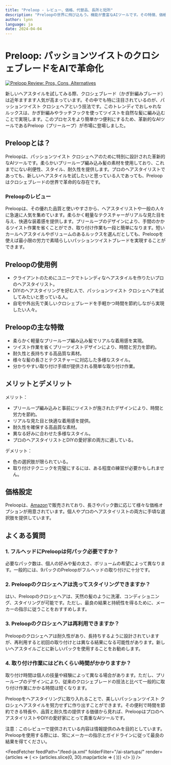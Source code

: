 ```yaml
---
title: "Preloop - レビュー、価格、代替品、長所と短所"
description: "Preloopの世界に飛び込もう。機能が豊富なAIツールです。その特徴、価格、そしてどのようにインパクトを与えているかを学びましょう。見逃さないでください！"
author: lynn
language: ja
date: 2024-04-04
---
```

        
# Preloop: パッションツイストのクロシェブレードをAIで革命化


<BlogHeader />


[![Preloop Review: Pros, Cons, Alternatives](/ai-startups/preloop.png)](https://www.amazon.com/pre-looped-crochet-hair/s?k=pre+looped+crochet+hair)



新しいヘアスタイルを試してみる際、クロシェブレード（かぎ針編みブレード）は近年ますます人気が高まっています。その中でも特に注目されているのが、パッションツイスト クロシェヘアという技法です。このトレンディでおしゃれなルックスは、かぎ針編みやラッチフックを使ってツイストを自然な髪に編み込むことで実現します。このプロセスをより簡単かつ便利にするため、革新的なAIツールであるPreloop（プリーループ）が市場に登場しました。

## Preloopとは？

Preloopは、パッションツイスト クロシェヘアのために特別に設計された革新的なAIツールです。柔らかいプリーループ編み込み髪の素材を使用しており、これまでにない利便性、スタイル、耐久性を提供します。プロのヘアスタイリストであっても、新しいヘアスタイルを試したいと思っている人であっても、Preloopはクロシェブレードの世界で革命的な存在です。

### Preloopのレビュー

Preloopは、その優れた品質と使いやすさから、ヘアスタイリストや一般の人々に急速に人気を集めています。柔らかく軽量なテクスチャーがリアルな見た目を与え、快適な装着感を提供します。プリーループのデザインにより、手間のかかるツイスト作業を省くことができ、取り付け作業も一段と簡単になります。短いカールヘアスタイルやボリュームのあるルックスを選んだとしても、Preloopを使えば最小限の労力で素晴らしいパッションツイストブレードを実現することができます。

## Preloopの使用例

- クライアントのためにユニークでトレンディなヘアスタイルを作りたいプロのヘアスタイリスト。
- DIYのヘアスタイリングを好む人で、パッションツイスト クロシェヘアを試してみたいと思っている人。
- 自宅や外出先で美しいクロシェブレードを手軽かつ時間を節約しながら実現したい人々。

## Preloopの主な特徴

- 柔らかく軽量なプリーループ編み込み髪でリアルな着用感を実現。
- ツイスト作業を省くプリーツイストデザインにより、時間と労力を節約。
- 耐久性と長持ちする高品質な素材。
- 様々な髪の長さとテクスチャーに対応した多様なスタイル。
- 分かりやすい取り付け手順が提供される簡単な取り付け作業。

## メリットとデメリット

メリット：
- プリーループ編み込みと事前にツイストが施されたデザインにより、時間と労力を節約。
- リアルな見た目と快適な着用感を提供。
- 耐久性を確保する高品質な素材。
- 異なる好みに合わせた多様なスタイル。
- プロのヘアスタイリストとDIYの愛好家の両方に適している。

デメリット：
- 色の選択肢が限られている。
- 取り付けテクニックを完璧にするには、ある程度の練習が必要かもしれません。

## 価格設定

Preloopは、[Amazon](https://www.amazon.com/pre-looped-crochet-hair/s?k=pre+looped+crochet+hair)で販売されており、長さやパック数に応じて様々な価格オプションが用意されています。個人やプロのヘアスタイリストの両方に手頃な選択肢を提供しています。

## よくある質問

### 1. フルヘッドにPreloopは何パック必要ですか？

必要なパック数は、個人の好みや髪の太さ、ボリュームの希望によって異なります。一般的には、9パックのPreloopがフルヘッドの取り付けに十分です。

### 2. Preloopのクロシェヘアは洗ってスタイリングできますか？

はい、Preloopのクロシェヘアは、天然の髪のように洗濯、コンディショニング、スタイリングが可能です。ただし、最良の結果と持続性を得るために、メーカーの指示に従うことをおすすめします。

### 3. Preloopのクロシェヘアは再利用できますか？

Preloopのクロシェヘアは耐久性があり、長持ちするように設計されていますが、再利用すると初回の取り付けとは異なる結果になる可能性があります。新しいヘアスタイルごとに新しいパックを使用することをお勧めします。

### 4. 取り付け作業にはどれくらい時間がかかりますか？

取り付け時間は個人の技量や経験によって異なる場合があります。ただし、プリーループのデザインにより、従来のクロシェブレードの技法と比べて一般的に取り付け作業にかかる時間は短くなります。

Preloopをヘアスタイリングに取り入れることで、美しいパッションツイスト クロシェヘアスタイルを努力せずに作り出すことができます。その便利で時間を節約できる特長や、品質と耐久性の提供する価値から見れば、PreloopはプロのヘアスタイリストやDIYの愛好家にとって貴重なAIツールです。

注意：このレビューで提供されている内容は情報提供のみを目的としています。Preloopを使用する際には、常にメーカーの指示とガイドラインに従って最良の結果を得てください。


<AdComponent />


<FeedFetcher feedPath="/feed-ja.xml" folderFilter="/ai-startups/" render={articles => (
    <>
        <Cards>
            {articles.slice(0, 30).map(article => (
                <Card key={article.link} title={article.title} href={article.link} />
            ))}
        </Cards>
    </>
)} />

